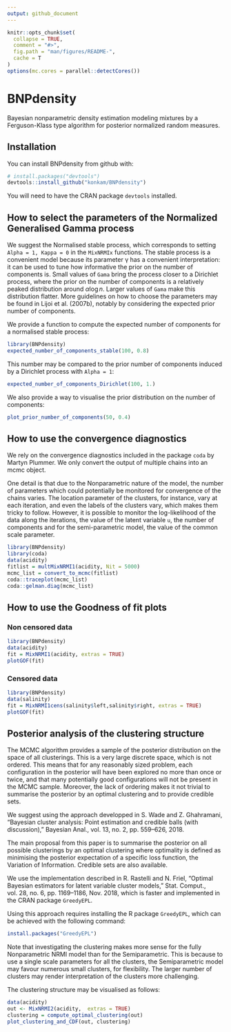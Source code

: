 ```yaml
---
output: github_document
---
```


<!-- README.md is generated from README.Rmd. Please edit that file -->

```r
knitr::opts_chunk$set(
  collapse = TRUE,
  comment = "#>",
  fig.path = "man/figures/README-",
  cache = T
)
options(mc.cores = parallel::detectCores())
```

# BNPdensity

Bayesian nonparametric density estimation modeling mixtures by a Ferguson-Klass type algorithm for posterior normalized random measures.

## Installation

You can install BNPdensity from github with:

```r
# install.packages("devtools")
devtools::install_github("konkam/BNPdensity")
```

You will need to have the CRAN package `devtools` installed.

## How to select the parameters of the Normalized Generalised Gamma process

We suggest the Normalised stable process, which corresponds to setting `Alpha = 1, Kappa = 0` in the `MixNRMIx` functions.
The stable process is a convenient model because its parameter γ has a convenient interpretation: it can be used to tune how informative the prior on the number of components is. 
Small values of `Gama` bring the process closer to a Dirichlet process, where the prior on the number of components is a relatively peaked distribution around $\alpha \log n$. 
Larger values of `Gama` make this distribution flatter. 
More guidelines on how to choose the parameters may be found in Lijoi et al. (2007b), notably by considering the expected prior number of components.

We provide a function to compute the expected number of components for a normalised stable process:

```r
library(BNPdensity)
expected_number_of_components_stable(100, 0.8)
```

This number may be compared to the prior number of components induced by a Dirichlet process with `Alpha = 1`:

```r
expected_number_of_components_Dirichlet(100, 1.)
```

We also provide a way to visualise the prior distribution on the number of components:

```r
plot_prior_number_of_components(50, 0.4)
```


## How to use the convergence diagnostics

We rely on the convergence diagnostics included in the package `coda` by Martyn Plummer. We only convert the output of multiple chains into an mcmc object.

One detail is that due to the Nonparametric nature of the model, the number of parameters which could potentially be monitored for convergence of the chains varies. 
The location parameter of the clusters, for instance, vary at each iteration, and even the labels of the clusters vary, which makes them tricky to follow.
However, it is possible to monitor the log-likelihood of the data along the iterations, the value of the latent variable `u`, the number of components and for the semi-parametric model, the value of the common scale parameter.

```r
library(BNPdensity)
library(coda)
data(acidity)
fitlist = multMixNRMI1(acidity, Nit = 5000)
mcmc_list = convert_to_mcmc(fitlist)
coda::traceplot(mcmc_list)
coda::gelman.diag(mcmc_list)
```


## How to use the Goodness of fit plots

### Non censored data

```r
library(BNPdensity)
data(acidity)
fit = MixNRMI1(acidity, extras = TRUE)
plotGOF(fit)
```

### Censored data

```r
library(BNPdensity)
data(salinity)
fit = MixNRMI1cens(salinity$left,salinity$right, extras = TRUE)
plotGOF(fit)
```

## Posterior analysis of the clustering structure

The MCMC algorithm provides a sample of the posterior distribution on the space of all clusterings. 
This is a very large discrete space, which is not ordered. 
This means that for any reasonably sized problem, each configuration in the posterior will have been explored no more than once or twice, and that many potentially good configurations will not be present in the MCMC sample.
Moreover, the lack of ordering makes it not trivial to summarise the posterior by an optimal clustering and to provide credible sets.

We suggest using the approach developped in S. Wade and Z. Ghahramani, “Bayesian cluster analysis: Point estimation and credible balls (with discussion),” Bayesian Anal., vol. 13, no. 2, pp. 559–626, 2018.

The main proposal from this paper is to summarise the posterior on all possible clusterings by an optimal clustering where optimality is defined as minimising the posterior expectation of a specific loss function, the Variation of Information.
Credible sets are also available.

We use the implementation described in R. Rastelli and N. Friel, “Optimal Bayesian estimators for latent variable cluster models,” Stat. Comput., vol. 28, no. 6, pp. 1169–1186, Nov. 2018, which is faster and implemented in the CRAN package `GreedyEPL`.

Using this approach requires installing the R package `GreedyEPL`, which can be achieved with the following command:

```r
install.packages("GreedyEPL")
```


Note that investigating the clustering makes more sense for the fully Nonparametric NRMI model than for the Semiparametric.
This is because to use a single scale parameters for all the clusters, the Semiparametric model may favour numerous small clusters, for flexibility.
The larger number of clusters may render interpretation of the clusters more challenging.

The clustering structure may be visualised as follows:

```r
data(acidity)
out <- MixNRMI2(acidity,  extras = TRUE)
clustering = compute_optimal_clustering(out)
plot_clustering_and_CDF(out, clustering)
```